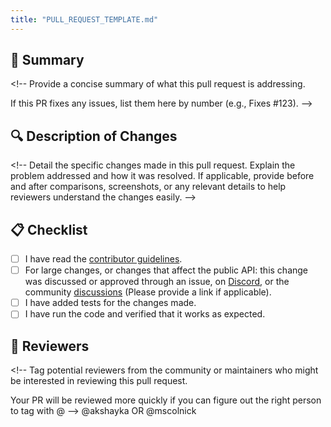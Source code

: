 ```yaml
---
title: "PULL_REQUEST_TEMPLATE.md"
---
```


## 📝 Summary

&lt;!-- 
Provide a concise summary of what this pull request is addressing.

If this PR fixes any issues, list them here by number (e.g., Fixes #123). 
--&gt;

## 🔍 Description of Changes

&lt;!-- 
Detail the specific changes made in this pull request. Explain the problem addressed and how it was resolved. If applicable, provide before and after comparisons, screenshots, or any relevant details to help reviewers understand the changes easily.
--&gt;

## 📋 Checklist

- [ ] I have read the [contributor guidelines](https://github.com/marimo-team/marimo/blob/main/CONTRIBUTING.md).
- [ ] For large changes, or changes that affect the public API: this change was discussed or approved through an issue, on [Discord](https://discord.gg/JE7nhX6mD8), or the community [discussions](https://github.com/marimo-team/marimo/discussions) (Please provide a link if applicable).
- [ ] I have added tests for the changes made.
- [ ] I have run the code and verified that it works as expected.

## 📜 Reviewers

&lt;!-- 
Tag potential reviewers from the community or maintainers who might be interested in reviewing this pull request.

Your PR will be reviewed more quickly if you can figure out the right person to tag with @ --&gt;
@akshayka OR @mscolnick
